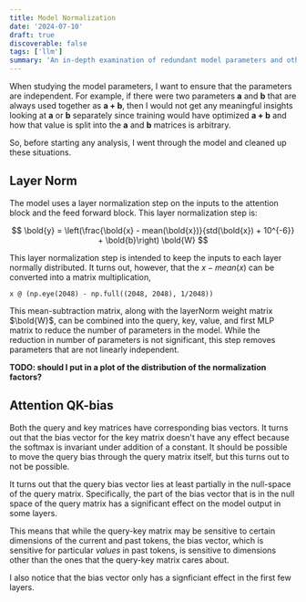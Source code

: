 ```yaml
---
title: Model Normalization
date: '2024-07-10'
draft: true
discoverable: false
tags: ['llm']
summary: 'An in-depth examination of redundant model parameters and other observations.'
---
```


When studying the model parameters, I want to ensure that the parameters are independent. For example, if there were two parameters **a** and **b** that are always used together as **a + b**, then I would not get any meaningful insights looking at **a** or **b** separately since training would have optimized **a + b** and how that value is split into the **a** and **b** matrices is arbitrary.

So, before starting any analysis, I went through the model and cleaned up these situations.

## Layer Norm

The model uses a layer normalization step on the inputs to the attention block and the feed forward block. This layer normalization step is:

$$
\bold{y} = \left(\frac{\bold{x} - mean(\bold{x})}{std(\bold{x}) + 10^{-6}} + \bold{b}\right) \bold{W}
$$

This layer normalization step is intended to keep the inputs to each layer normally distributed. It turns out, however, that the $x - mean(x)$ can be converted into a matrix multiplication,

```
x @ (np.eye(2048) - np.full((2048, 2048), 1/2048))
```

This mean-subtraction matrix, along with the layerNorm weight matrix $\bold{W}$, can be combined into the query, key, value, and first MLP matrix to reduce the number of parameters in the model. While the reduction in number of parameters is not significant, this step removes parameters that are not linearly independent.

**TODO: should I put in a plot of the distribution of the normalization factors?**

## Attention QK-bias

Both the query and key matrices have corresponding bias vectors. It turns out
that the bias vector for the key matrix doesn't have any effect because the
softmax is invariant under addition of a constant. It should be possible to move
the query bias through the query matrix itself, but this turns out to not be
possible.

It turns out that the query bias vector lies at least partially in the
null-space of the query matrix. Specifically, the part of the bias vector that
is in the null space of the query matrix has a significant effect on the model
output in some layers.

This means that while the query-key matrix may be sensitive to certain
dimensions of the current and past tokens, the bias vector, which is sensitive
for particular _values_ in past tokens, is sensitive to dimensions other than
the ones that the query-key matrix cares about.

I also notice that the bias vector only has a signficiant effect in the first
few layers.
